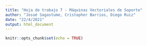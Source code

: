 ```yaml
---
title: "Hoja de trabajo 7 - Máquinas Vectoriales de Soporte"
author: "Josué Sagastume, Cristopher Barrios, Diego Ruiz"
date: "22/4/2021"
output: html_document
---
```


```r
knitr::opts_chunk$set(echo = TRUE)
```

